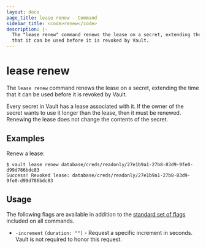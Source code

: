 ```yaml
---
layout: docs
page_title: lease renew - Command
sidebar_title: <code>renew</code>
description: |-
  The "lease renew" command renews the lease on a secret, extending the time
  that it can be used before it is revoked by Vault.
---
```


# lease renew

The `lease renew` command renews the lease on a secret, extending the time that
it can be used before it is revoked by Vault.

Every secret in Vault has a lease associated with it. If the owner of the secret
wants to use it longer than the lease, then it must be renewed. Renewing the
lease does not change the contents of the secret.

## Examples

Renew a lease:

```text
$ vault lease renew database/creds/readonly/27e1b9a1-27b8-83d9-9fe0-d99d786bdc83
Success! Revoked lease: database/creds/readonly/27e1b9a1-27b8-83d9-9fe0-d99d786bdc83
```

## Usage

The following flags are available in addition to the [standard set of
flags](/vault/docs/commands) included on all commands.

- `-increment` `(duration: "")` - Request a specific increment in seconds. Vault
  is not required to honor this request.
